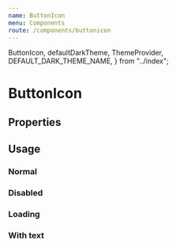 ```yaml
---
name: ButtonIcon
menu: Components
route: /components/buttonicon
---
```


  ButtonIcon,
  defaultDarkTheme,
  ThemeProvider,
  DEFAULT_DARK_THEME_NAME,
} from "../index";

# ButtonIcon

## Properties

<Props of={ButtonIcon} />

## Usage

### Normal

<Playground className={styles.exampleButtonIconsWrapper}>
  <ButtonIcon type="mail" />
  <ButtonIcon type="link" />
  <ButtonIcon type="chart" />
  <ButtonIcon type="markdown" viewBox="0 0 208 128" />
  <ButtonIcon type="search" />
  <ButtonIcon type="sendMax" />
  <ButtonIcon type="copyToClipboard" iconBackgroundColor="#2970ff" />
  <ButtonIcon
    type="accounts"
    className={styles.blueButtonIcon}
    iconColor="white"
  />
  <ButtonIcon type="qr" iconColor="#2970ff" />
  <ButtonIcon
    type="plus"
    className={styles.blueButtonIcon}
    iconColor="#f7f8f9"
  />
  <ButtonIcon
    type="cancel"
    className={styles.darkBlueButtonIcon}
    iconColor="#f7f8f9"
  />
  <ButtonIcon type="refresh" iconColor="#3D5873" />
  <ButtonIcon type="searchBlock" />
</Playground>

### Disabled

<Playground className={styles.exampleButtonIconsWrapper}>
  <ButtonIcon type="mail" disabled />
  <ButtonIcon type="link" disabled />
  <ButtonIcon type="chart" disabled />
  <ButtonIcon type="markdown" viewBox="0 0 208 128" disabled />
  <ButtonIcon type="search" disabled />
  <ButtonIcon type="sendMax" disabled />
  <ButtonIcon type="copyToClipboard" disabled />
  <ButtonIcon type="accounts" disabled />
  <ButtonIcon type="qr" disabled />
  <ButtonIcon type="plus" disabled iconColor="#f7f8f9" />
  <ButtonIcon type="cancel" disabled iconColor="#f7f8f9" />
  <ButtonIcon type="refresh" disabled iconColor="#3D5873" />
  <ButtonIcon type="searchBlock" disabled />
</Playground>

### Loading

<Playground>
  <ButtonIcon type="mail" loading />
</Playground>

### With text

<Playground className={styles.exampleButtonIconsWrapper}>
  <ButtonIcon type="create" iconColor="#2970FF" text="Create a New Wallet" />
  <ButtonIcon
    type="restore"
    iconColor="#2ED8A3"
    iconBackgroundColor="#C6ECCB"
    text="Restore Existing Wallet"
  />
  <ButtonIcon type="trezor" text="Create a Trezor Wallet" />
  <ButtonIcon type="edit" text="Edit" />
</Playground>
